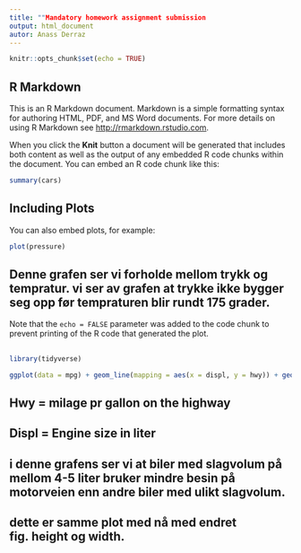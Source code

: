 ```yaml
---
title: ""Mandatory homework assignment submission
output: html_document
autor: Anass Derraz
---
```


```r
knitr::opts_chunk$set(echo = TRUE)
```

## R Markdown

This is an R Markdown document. Markdown is a simple formatting syntax for authoring HTML, PDF, and MS Word documents. For more details on using R Markdown see <http://rmarkdown.rstudio.com>.

When you click the **Knit** button a document will be generated that includes both content as well as the output of any embedded R code chunks within the document. You can embed an R code chunk like this:

```r
summary(cars)
```

## Including Plots

You can also embed plots, for example:

```r
plot(pressure)
```

## Denne grafen ser vi forholde mellom trykk og tempratur. vi ser av grafen at trykke ikke bygger seg opp før tempraturen blir rundt 175 grader. 


Note that the `echo = FALSE` parameter was added to the code chunk to prevent printing of the R code that generated the plot.

##

```r
library(tidyverse)
```


```r
ggplot(data = mpg) + geom_line(mapping = aes(x = displ, y = hwy)) + geom_smooth(mapping = aes(x = displ, y = hwy))
```

## Hwy = milage pr gallon on the highway
## Displ = Engine size in liter

## i denne grafens ser vi at biler med slagvolum på mellom 4-5 liter bruker mindre besin på motorveien enn andre biler med ulikt slagvolum. 

## dette er samme plot med nå med endret fig. height og width.



